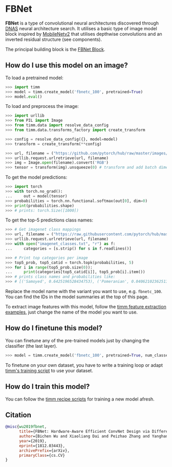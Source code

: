 # FBNet

**FBNet** is a type of convolutional neural architectures discovered through [DNAS](https://paperswithcode.com/method/dnas) neural architecture search. It utilises a basic type of image model block inspired by [MobileNetv2](https://paperswithcode.com/method/mobilenetv2) that utilises depthwise convolutions and an inverted residual structure (see components).

The principal building block is the [FBNet Block](https://paperswithcode.com/method/fbnet-block).

## How do I use this model on an image?

To load a pretrained model:

```py
>>> import timm
>>> model = timm.create_model('fbnetc_100', pretrained=True)
>>> model.eval()
```

To load and preprocess the image:

```py 
>>> import urllib
>>> from PIL import Image
>>> from timm.data import resolve_data_config
>>> from timm.data.transforms_factory import create_transform

>>> config = resolve_data_config({}, model=model)
>>> transform = create_transform(**config)

>>> url, filename = ("https://github.com/pytorch/hub/raw/master/images/dog.jpg", "dog.jpg")
>>> urllib.request.urlretrieve(url, filename)
>>> img = Image.open(filename).convert('RGB')
>>> tensor = transform(img).unsqueeze(0) # transform and add batch dimension
```

To get the model predictions:

```py
>>> import torch
>>> with torch.no_grad():
...     out = model(tensor)
>>> probabilities = torch.nn.functional.softmax(out[0], dim=0)
>>> print(probabilities.shape)
>>> # prints: torch.Size([1000])
```

To get the top-5 predictions class names:

```py
>>> # Get imagenet class mappings
>>> url, filename = ("https://raw.githubusercontent.com/pytorch/hub/master/imagenet_classes.txt", "imagenet_classes.txt")
>>> urllib.request.urlretrieve(url, filename) 
>>> with open("imagenet_classes.txt", "r") as f:
...     categories = [s.strip() for s in f.readlines()]

>>> # Print top categories per image
>>> top5_prob, top5_catid = torch.topk(probabilities, 5)
>>> for i in range(top5_prob.size(0)):
...     print(categories[top5_catid[i]], top5_prob[i].item())
>>> # prints class names and probabilities like:
>>> # [('Samoyed', 0.6425196528434753), ('Pomeranian', 0.04062102362513542), ('keeshond', 0.03186424449086189), ('white wolf', 0.01739676296710968), ('Eskimo dog', 0.011717947199940681)]
```

Replace the model name with the variant you want to use, e.g. `fbnetc_100`. You can find the IDs in the model summaries at the top of this page.

To extract image features with this model, follow the [timm feature extraction examples](../feature_extraction), just change the name of the model you want to use.

## How do I finetune this model?

You can finetune any of the pre-trained models just by changing the classifier (the last layer).

```py
>>> model = timm.create_model('fbnetc_100', pretrained=True, num_classes=NUM_FINETUNE_CLASSES)
```
To finetune on your own dataset, you have to write a training loop or adapt [timm's training
script](https://github.com/rwightman/pytorch-image-models/blob/master/train.py) to use your dataset.

## How do I train this model?

You can follow the [timm recipe scripts](../scripts) for training a new model afresh.

## Citation

```BibTeX
@misc{wu2019fbnet,
      title={FBNet: Hardware-Aware Efficient ConvNet Design via Differentiable Neural Architecture Search}, 
      author={Bichen Wu and Xiaoliang Dai and Peizhao Zhang and Yanghan Wang and Fei Sun and Yiming Wu and Yuandong Tian and Peter Vajda and Yangqing Jia and Kurt Keutzer},
      year={2019},
      eprint={1812.03443},
      archivePrefix={arXiv},
      primaryClass={cs.CV}
}
```

<!--
Type: model-index
Collections:
- Name: FBNet
  Paper:
    Title: 'FBNet: Hardware-Aware Efficient ConvNet Design via Differentiable Neural
      Architecture Search'
    URL: https://paperswithcode.com/paper/fbnet-hardware-aware-efficient-convnet-design
Models:
- Name: fbnetc_100
  In Collection: FBNet
  Metadata:
    FLOPs: 508940064
    Parameters: 5570000
    File Size: 22525094
    Architecture:
    - 1x1 Convolution
    - Convolution
    - Dense Connections
    - Dropout
    - FBNet Block
    - Global Average Pooling
    - Softmax
    Tasks:
    - Image Classification
    Training Techniques:
    - SGD with Momentum
    - Weight Decay
    Training Data:
    - ImageNet
    Training Resources: 8x GPUs
    ID: fbnetc_100
    LR: 0.1
    Epochs: 360
    Layers: 22
    Dropout: 0.2
    Crop Pct: '0.875'
    Momentum: 0.9
    Batch Size: 256
    Image Size: '224'
    Weight Decay: 0.0005
    Interpolation: bilinear
  Code: https://github.com/rwightman/pytorch-image-models/blob/9a25fdf3ad0414b4d66da443fe60ae0aa14edc84/timm/models/efficientnet.py#L985
  Weights: https://github.com/rwightman/pytorch-image-models/releases/download/v0.1-weights/fbnetc_100-c345b898.pth
  Results:
  - Task: Image Classification
    Dataset: ImageNet
    Metrics:
      Top 1 Accuracy: 75.12%
      Top 5 Accuracy: 92.37%
-->